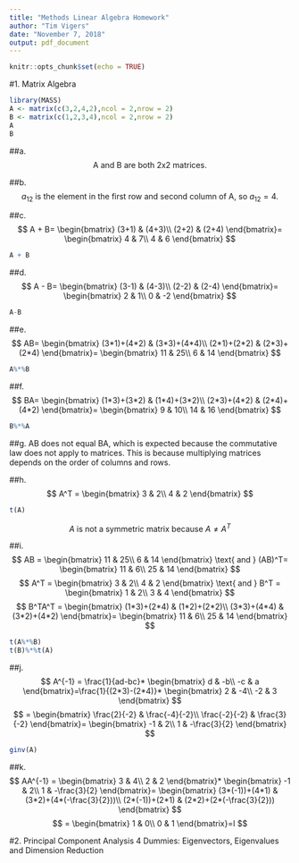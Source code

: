 ```yaml
---
title: "Methods Linear Algebra Homework"
author: "Tim Vigers"
date: "November 7, 2018"
output: pdf_document
---
```


```r
knitr::opts_chunk$set(echo = TRUE)
```

#1. Matrix Algebra
```r
library(MASS)
A <- matrix(c(3,2,4,2),ncol = 2,nrow = 2)
B <- matrix(c(1,2,3,4),ncol = 2,nrow = 2)
A
B
```

##a. 
$$
\text{A and B are both 2x2 matrices.}
$$

##b. 
$$
a_{12}\text{ is the element in the first row and second column of A, so }a_{12} = 4.
$$

##c. 
$$
A + B=
\begin{bmatrix}
(3+1) & (4+3)\\
(2+2) & (2+4)
\end{bmatrix}=
\begin{bmatrix}
4 & 7\\
4 & 6
\end{bmatrix}
$$

```r
A + B
```

##d. 
$$
A - B=
\begin{bmatrix}
(3-1) & (4-3)\\
(2-2) & (2-4)
\end{bmatrix}=
\begin{bmatrix}
2 & 1\\
0 & -2
\end{bmatrix}
$$

```r
A-B
```

##e. 
$$
AB=
\begin{bmatrix}
(3*1)+(4*2) & (3*3)+(4*4)\\
(2*1)+(2*2) & (2*3)+(2*4)
\end{bmatrix}=
\begin{bmatrix}
11 & 25\\
6 & 14
\end{bmatrix}
$$

```r
A%*%B
```

##f. 
$$
BA=
\begin{bmatrix}
(1*3)+(3*2) & (1*4)+(3*2)\\
(2*3)+(4*2) & (2*4)+(4*2)
\end{bmatrix}=
\begin{bmatrix}
9 & 10\\
14 & 16
\end{bmatrix}
$$

```r
B%*%A
```

##g. 
AB does not equal BA, which is expected because the commutative law does not apply to matrices. This is because multiplying matrices depends on the order of columns and rows.

##h.
$$
A^T = 
\begin{bmatrix}
3 & 2\\
4 & 2
\end{bmatrix}
$$

```r
t(A)
```

$$
A\text{ is not a symmetric matrix because } A \neq A^T
$$

##i. 
$$
AB = 
\begin{bmatrix}
11 & 25\\
6 & 14
\end{bmatrix}
\text{ and }
(AB)^T=
\begin{bmatrix}
11 & 6\\
25 & 14
\end{bmatrix}
$$
$$
A^T = 
\begin{bmatrix}
3 & 2\\
4 & 2
\end{bmatrix}
\text{ and }
B^T = 
\begin{bmatrix}
1 & 2\\
3 & 4
\end{bmatrix}
$$
$$
B^TA^T = 
\begin{bmatrix}
(1*3)+(2*4) & (1*2)+(2*2)\\
(3*3)+(4*4) & (3*2)+(4*2)
\end{bmatrix}=
\begin{bmatrix}
11 & 6\\
25 & 14
\end{bmatrix}
$$

```r
t(A%*%B)
t(B)%*%t(A)
```

##j. 
$$
A^{-1} = \frac{1}{ad-bc}*
\begin{bmatrix}
d & -b\\
-c & a
\end{bmatrix}=\frac{1}{(2*3)-(2*4)}*
\begin{bmatrix}
2 & -4\\
-2 & 3
\end{bmatrix}
$$
$$
= 
\begin{bmatrix}
\frac{2}{-2} & \frac{-4}{-2}\\
\frac{-2}{-2} & \frac{3}{-2}
\end{bmatrix}=
\begin{bmatrix}
-1 & 2\\
1 & -\frac{3}{2}
\end{bmatrix}
$$

```r
ginv(A)
```

##k. 
$$
AA^{-1} = 
\begin{bmatrix}
3 & 4\\
2 & 2
\end{bmatrix}*
\begin{bmatrix}
-1 & 2\\
1 & -\frac{3}{2}
\end{bmatrix}=
\begin{bmatrix}
(3*(-1))+(4*1) & (3*2)+(4*(-\frac{3}{2}))\\
(2*(-1))+(2*1) & (2*2)+(2*(-\frac{3}{2}))
\end{bmatrix}
$$
$$
=
\begin{bmatrix}
1 & 0\\
0 & 1
\end{bmatrix}=I
$$
\pagebreak

#2. Principal Component Analysis 4 Dummies: Eigenvectors, Eigenvalues and Dimension Reduction